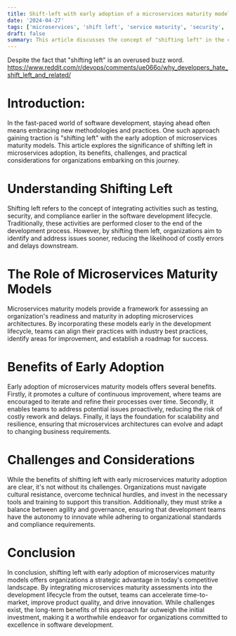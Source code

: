 ```yaml
---
title: Shift-left with early adoption of a microservices maturity model
date: '2024-04-27'
tags: ['microservices', 'shift left', 'service maturity', 'security', 'operational efficiency']
draft: false
summary: This article discusses the concept of "shifting left" in the context of microservices maturity adoption. It explores the benefits and challenges of adopting microservices maturity practices early in the development process, emphasizing the importance of proactive approaches to ensure success. Through a detailed examination of this strategy, the article aims to provide insights into how organizations can effectively leverage microservices maturity models to enhance their development lifecycle and overall operational efficiency.
---
```


Despite the fact that "shifting left" is an overused buzz word.
https://www.reddit.com/r/devops/comments/ue066o/why_developers_hate_shift_left_and_related/

# Introduction:

In the fast-paced world of software development, staying ahead often means embracing new methodologies and practices. One such approach gaining traction is "shifting left" with the early adoption of microservices maturity models. This article explores the significance of shifting left in microservices adoption, its benefits, challenges, and practical considerations for organizations embarking on this journey.

# Understanding Shifting Left

Shifting left refers to the concept of integrating activities such as testing, security, and compliance earlier in the software development lifecycle. Traditionally, these activities are performed closer to the end of the development process. However, by shifting them left, organizations aim to identify and address issues sooner, reducing the likelihood of costly errors and delays downstream.

# The Role of Microservices Maturity Models

Microservices maturity models provide a framework for assessing an organization's readiness and maturity in adopting microservices architectures. By incorporating these models early in the development lifecycle, teams can align their practices with industry best practices, identify areas for improvement, and establish a roadmap for success.

# Benefits of Early Adoption

Early adoption of microservices maturity models offers several benefits. Firstly, it promotes a culture of continuous improvement, where teams are encouraged to iterate and refine their processes over time. Secondly, it enables teams to address potential issues proactively, reducing the risk of costly rework and delays. Finally, it lays the foundation for scalability and resilience, ensuring that microservices architectures can evolve and adapt to changing business requirements.

# Challenges and Considerations

While the benefits of shifting left with early microservices maturity adoption are clear, it's not without its challenges. Organizations must navigate cultural resistance, overcome technical hurdles, and invest in the necessary tools and training to support this transition. Additionally, they must strike a balance between agility and governance, ensuring that development teams have the autonomy to innovate while adhering to organizational standards and compliance requirements.

# Conclusion

In conclusion, shifting left with early adoption of microservices maturity models offers organizations a strategic advantage in today's competitive landscape. By integrating microservices maturity assessments into the development lifecycle from the outset, teams can accelerate time-to-market, improve product quality, and drive innovation. While challenges exist, the long-term benefits of this approach far outweigh the initial investment, making it a worthwhile endeavor for organizations committed to excellence in software development.
